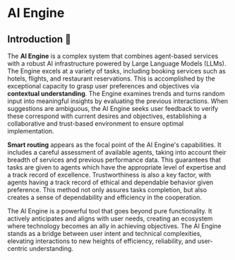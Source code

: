 # AI Engine

## Introduction  🚀

The **AI Engine** is a complex system that combines agent-based services with a robust AI infrastructure powered by Large Language Models (LLMs). The Engine excels at a variety of tasks, including booking services such as hotels, flights, and restaurant reservations. This is accomplished by the exceptional capacity to grasp user preferences and objectives via **contextual understanding**. The Engine examines trends and turns random input into meaningful insights by evaluating the previous interactions. When suggestions are ambiguous, the AI Engine seeks user feedback to verify these correspond with current desires and objectives, establishing a collaborative and trust-based environment to ensure optimal implementation.

**Smart routing** appears as the focal point of the AI Engine's capabilities. It includes a careful assessment of available agents, taking into account their breadth of services and previous performance data. This guarantees that tasks are given to agents which have the appropriate level of expertise and a track record of excellence. Trustworthiness is also a key factor, with agents having a track record of ethical and dependable behavior given preference. This method not only assures tasks completion, but also creates a sense of dependability and efficiency in the cooperation.

The AI Engine is a powerful tool that goes beyond pure functionality. It actively anticipates and aligns with user needs, creating an ecosystem where technology becomes an ally in achieving objectives. The AI Engine stands as a bridge between user intent and technical complexities, elevating interactions to new heights of efficiency, reliability, and user-centric understanding.
